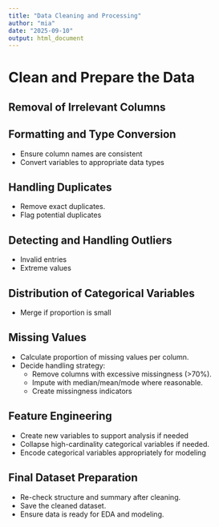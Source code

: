 ```yaml
---
title: "Data Cleaning and Processing"
author: "mia"
date: "2025-09-10"
output: html_document
---
```


# Clean and Prepare the Data
## Removal of Irrelevant Columns

## Formatting and Type Conversion
- Ensure column names are consistent
- Convert variables to appropriate data types  

## Handling Duplicates
- Remove exact duplicates.  
- Flag potential duplicates

## Detecting and Handling Outliers
- Invalid entries
- Extreme values

## Distribution of Categorical Variables
- Merge if proportion is small

## Missing Values
- Calculate proportion of missing values per column.  
- Decide handling strategy:  
  - Remove columns with excessive missingness (>70%).  
  - Impute with median/mean/mode where reasonable.  
  - Create missingness indicators  

## Feature Engineering
- Create new variables to support analysis if needed  
- Collapse high-cardinality categorical variables if needed.  
- Encode categorical variables appropriately for modeling

## Final Dataset Preparation
- Re-check structure and summary after cleaning.  
- Save the cleaned dataset.  
- Ensure data is ready for EDA and modeling.  